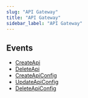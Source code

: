 ```yaml
---
slug: "API Gateway"
title: "API Gateway"
sidebar_label: "API Gateway"
---
```


## Events

- [CreateApi](/gcp/threats/apigateway/rules/createapi)
- [DeleteApi](/gcp/threats/apigateway/rules/deleteapi)
- [CreateApiConfig](/gcp/threats/apigateway/rules/createapiconfig)
- [UpdateApiConfig](/gcp/threats/apigateway/rules/updateapiconfig)
- [DeleteApiConfig](/gcp/threats/apigateway/rules/deleteapiconfig)
